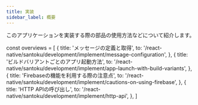 ```yaml
---
title: 実装
sidebar_label: 概要
---
```


このアプリケーションを実装する際の部品の使用方法などについて紹介します。

<!-- textlint-disable ja-technical-writing/sentence-length,ja-technical-writing/max-comma,ja-spacing/ja-no-space-around-parentheses,jtf-style/3.3.かっこ類と隣接する文字の間のスペースの有無,ja-technical-writing/ja-no-mixed-period,ja-technical-writing/no-unmatched-pair -->

const overviews = [
  {
    title: 'メッセージの定義と取得',
    to: '/react-native/santoku/development/implement/message-configuration',
  },
  {
    title: 'ビルドバリアントごとのアプリ起動方法',
    to: '/react-native/santoku/development/implement/app-launch-with-build-variants',
  },
  {
    title: 'Firebaseの機能を利用する際の注意点',
    to: '/react-native/santoku/development/implement/cautions-on-using-firebase',
  },
  {
    title: 'HTTP APIの呼び出し',
    to: '/react-native/santoku/development/implement/http-api',
  },
]

<PageList overviews={overviews} colSize={12} />

<!-- textlint-enable ja-technical-writing/sentence-length,ja-technical-writing/max-comma,ja-spacing/ja-no-space-around-parentheses,jtf-style/3.3.かっこ類と隣接する文字の間のスペースの有無,ja-technical-writing/ja-no-mixed-period,ja-technical-writing/no-unmatched-pair -->
